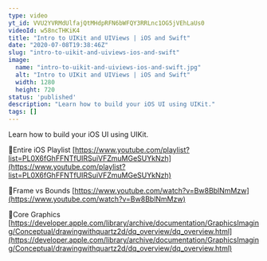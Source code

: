 ```yaml
---
type: video
yt_id: VVU2YVRMdUlfajQtMHdpRFN6bWFQY3RRLnc1OG5jVEhLaUs0
videoId: w58ncTHKiK4
title: "Intro to UIKit and UIViews | iOS and Swift"
date: "2020-07-08T19:38:46Z"
slug: "intro-to-uikit-and-uiviews-ios-and-swift"
image: 
  name: "intro-to-uikit-and-uiviews-ios-and-swift.jpg"
  alt: "Intro to UIKit and UIViews | iOS and Swift"
  width: 1280
  height: 720
status: 'published'
description: "Learn how to build your iOS UI using UIKit."
tags: []
---
```


Learn how to build your iOS UI using UIKit.

🔗Entire iOS Playlist 
[https://www.youtube.com/playlist?list=PL0X6fGhFFNTfUIRSuiVFZmuMGeSUYkNzh](https://www.youtube.com/playlist?list=PL0X6fGhFFNTfUIRSuiVFZmuMGeSUYkNzh)

🔗Frame vs Bounds
[https://www.youtube.com/watch?v=Bw8BblNmMzw](https://www.youtube.com/watch?v=Bw8BblNmMzw)

🔗Core Graphics
[https://developer.apple.com/library/archive/documentation/GraphicsImaging/Conceptual/drawingwithquartz2d/dq_overview/dq_overview.html](https://developer.apple.com/library/archive/documentation/GraphicsImaging/Conceptual/drawingwithquartz2d/dq_overview/dq_overview.html)



